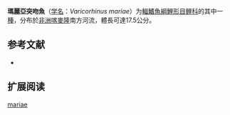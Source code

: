 {{Speciesbox
| name = 瑪麗亞突吻魚
| status = LC
| status_system = IUCN3.1
| image = 
| genus = Varicorhinus
| species = mariae
| authority = [[Holly|Holly]], 1926
| synonyms = 
}}

'''瑪麗亞突吻魚'''（[[学名|学名]]：''Varicorhinus mariae''）为[[輻鰭魚綱|輻鰭魚綱]][[鯉形目|鯉形目]][[鲤科|鲤科]]的其中一[[種|種]]，分布於[[非洲|非洲]][[喀麥隆|喀麥隆]]南方河流，體長可達17.5公分。

== 参考文献 ==
*{{FishBase_species|genus=Varicorhinus|species=mariae|year=2011|month=12}}

== 扩展阅读 ==
{{refbegin}}
{{wikispecies-inline|Varicorhinus mariae|瑪麗亞突吻魚}}
{{refend}}
{{Taxonbar|from=Q3763523}}

[[Category:突吻魚屬|mariae]]


{{Cypriniformes-stub}}